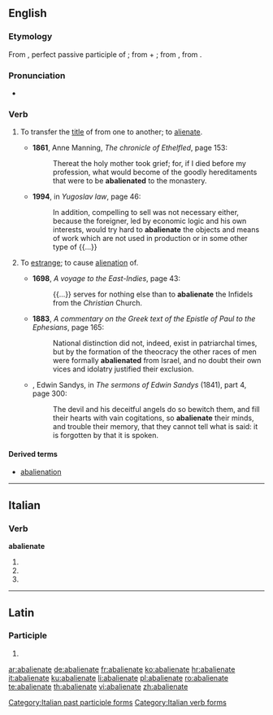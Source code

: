 ==English==

===Etymology===
From {{etyl|la|en}} {{term/t|la|abaliēnātus}}, perfect passive participle of {{term/t|la|abaliēnō||alienate; remove}}; from {{term|ab-||by, from; away|lang=la}} + {{term/t|la|aliēnō||alienate, estrange}}; from {{term/t|la|aliēnus||foreign, alien}}, from {{term|alius||other, another|lang=la}}.

===Pronunciation===
* {{a|GenAm}} {{IPA|/æbˈeɪl.jəˌneɪt/|/æbˈeɪ.li.əˌneɪt/}}

===Verb===
{{en-verb|abalienat|ing}}

# {{context|Civil Law|transitive|lang=en}} To transfer the [[title]] of from one to another; to [[alienate]].
#* '''1861''', Anne Manning, ''The chronicle of Ethelfled'', page 153:
#*: Thereat the holy mother took grief; for, if I died before my profession, what would become of the goodly hereditaments that were to be '''abalienated''' to the monastery.
#* '''1994''', in ''Yugoslav law'', page 46:
#*: In addition, compelling to sell was not necessary either, because the foreigner, led by economic logic and his own interests, would try hard to '''abalienate''' the objects and means of work which are not used in production or in some other type of {{...}}
# {{context|obsolete|lang=en}} To [[estrange]]; to cause [[alienation]] of.
#* '''1698''', ''A voyage to the East-Indies'', page 43:
#*: {{...}} serves for nothing else than to '''abalienate''' the Infidels from the ''Christian'' Church.
#* '''1883''', ''A commentary on the Greek text of the Epistle of Paul to the Ephesians'', page 165:
#*: National distinction did not, indeed, exist in patriarchal times, but by the formation of the theocracy the other races of men were formally '''abalienated''' from Israel, and no doubt their own vices and idolatry justified their exclusion.
#* {{rfdate}}, Edwin Sandys, in ''The sermons of Edwin Sandys'' (1841), part 4, page 300:
#*: The devil and his deceitful angels do so bewitch them, and fill their hearts with vain cogitations, so '''abalienate''' their minds, and trouble their memory, that they cannot tell what is said: it is forgotten by that it is spoken.

====Derived terms====
* [[abalienation]]

----

==Italian==

===Verb===
'''abalienate'''

# {{conjugation of|abalienare||2|p|pres|ind|lang=it}}
# {{conjugation of|abalienare||2|p|imp|lang=it}}
# {{feminine plural of|abalienato|lang=it}}

[[Category:Italian past participle forms]]
[[Category:Italian verb forms]]

----

==Latin==

===Participle===
{{la-part-form|abaliēnāte}}

# {{inflection of|abaliēnātus||voc|m|s|lang=la}}

[[ar:abalienate]]
[[de:abalienate]]
[[fr:abalienate]]
[[ko:abalienate]]
[[hr:abalienate]]
[[it:abalienate]]
[[ku:abalienate]]
[[li:abalienate]]
[[pl:abalienate]]
[[ro:abalienate]]
[[te:abalienate]]
[[th:abalienate]]
[[vi:abalienate]]
[[zh:abalienate]]